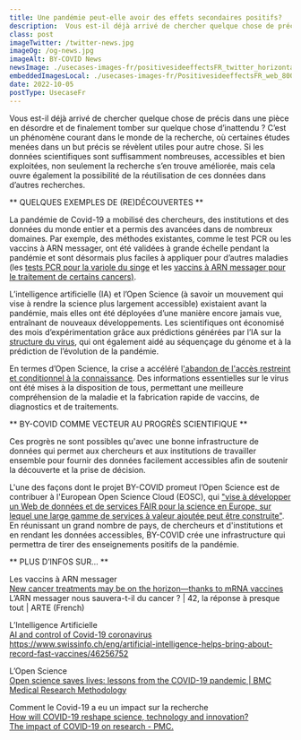 ```yaml
---
title: Une pandémie peut-elle avoir des effets secondaires positifs?
description:  Vous est-il déjà arrivé de chercher quelque chose de précis dans une pièce en désordre et de finalement tomber sur quelque chose d’inattendu ? C’est un phénomène courant dans le monde de la recherche, où certaines études menées dans un but précis se révèlent utiles pour autre chose.
class: post
imageTwitter: /twitter-news.jpg
imageOg: /og-news.jpg
imageAlt: BY-COVID News
newsImage: ./usecases-images-fr/positivesideeffectsFR_twitter_horizontal.jpg
embeddedImagesLocal: ./usecases-images-fr/PositivesideeffectsFR_web_800px.jpg
date: 2022-10-05
postType: UsecaseFr
---
```


Vous est-il déjà arrivé de chercher quelque chose de précis dans une pièce en désordre et de finalement tomber sur quelque chose d’inattendu ? C’est un phénomène courant dans le monde de la recherche, où certaines études menées dans un but précis se révèlent utiles pour autre chose. Si les données scientifiques sont suffisamment nombreuses, accessibles et bien exploitées, non seulement la recherche s’en trouve améliorée, mais cela ouvre également la possibilité de la réutilisation de ces données dans d’autres recherches.

** QUELQUES EXEMPLES DE (RE)DÉCOUVERTES **

La pandémie de Covid-19 a mobilisé des chercheurs, des institutions et des données du monde entier et a permis des avancées dans de nombreux domaines. Par exemple, des méthodes existantes, comme le test PCR ou les vaccins à ARN messager, ont été validées à grande échelle pendant la pandémie et sont désormais plus faciles à appliquer pour d’autres maladies (les [tests PCR pour la variole du singe](https://www.eurosurveillance.org/content/10.2807/1560-7917.ES.2022.27.32.2200497) et les [vaccins à ARN messager pour le traitement de certains cancers)](https://www.nationalgeographic.com/science/article/new-cancer-treatments-may-be-on-the-horizonthanks-to-mrna-vaccines). 

L’intelligence artificielle (IA) et l’Open Science (à savoir un mouvement qui vise à rendre la science plus largement accessible) existaient avant la pandémie, mais elles ont été déployées d’une manière encore jamais vue, entraînant de nouveaux développements. Les scientifiques ont économisé des mois d’expérimentation grâce aux prédictions générées par l’IA sur la [structure du virus](https://www.coe.int/en/web/artificial-intelligence/ai-and-control-of-covid-19-coronavirus), qui ont également aidé au séquençage du génome et à la prédiction de l’évolution de la pandémie. 

En termes d’Open Science, la crise a accéléré l['abandon de l'accès restreint et conditionnel à la connaissance](https://bmcmedresmethodol.biomedcentral.com/articles/10.1186/s12874-021-01304-y). Des informations essentielles sur le virus ont été mises à la disposition de tous, permettant une meilleure compréhension de la maladie et la fabrication rapide de vaccins, de diagnostics et de traitements.

** BY-COVID COMME VECTEUR AU PROGRÈS SCIENTIFIQUE **

Ces progrès ne sont possibles qu'avec une bonne infrastructure de données qui permet aux chercheurs et aux institutions de travailler ensemble pour fournir des données facilement accessibles afin de soutenir la découverte et la prise de décision. 

L'une des façons dont le projet BY-COVID promeut l’Open Science est de contribuer à l'European Open Science Cloud (EOSC), qui ["vise à développer un Web de données et de services FAIR pour la science en Europe, sur lequel une large gamme de services à valeur ajoutée peut être construite"](https://eosc-portal.eu/about/eosc).
En réunissant un grand nombre de pays, de chercheurs et d'institutions et en rendant les données accessibles, BY-COVID crée une infrastructure qui permettra de tirer des enseignements positifs de la pandémie. 

** PLUS D’INFOS SUR… **

Les vaccins à ARN messager<br />
[New cancer treatments may be on the horizon—thanks to mRNA vaccines](https://www.nationalgeographic.com/science/article/new-cancer-treatments-may-be-on-the-horizonthanks-to-mrna-vaccines) <br />
L’ARN messager nous sauvera-t-il du cancer ? | 42, la réponse à presque tout | ARTE (French)

L’Intelligence Artificielle<br />
[AI and control of Covid-19 coronavirus](https://www.coe.int/en/web/artificial-intelligence/ai-and-control-of-covid-19-coronavirus)
https://www.swissinfo.ch/eng/artificial-intelligence-helps-bring-about-record-fast-vaccines/46256752 

L’Open Science<br />
[Open science saves lives: lessons from the COVID-19 pandemic | BMC Medical Research Methodology](https://bmcmedresmethodol.biomedcentral.com/articles/10.1186/s12874-021-01304-y)

Comment le Covid-19 a eu un impact sur la recherche <br />
[How will COVID-19 reshape science, technology and innovation?](https://www.oecd.org/coronavirus/policy-responses/how-will-covid-19-reshape-science-technology-and-innovation--2332334d/) <br />
[The impact of COVID-19 on research - PMC.](https://www.ncbi.nlm.nih.gov/pmc/articles/PMC7343645/#:~:text=Distancing%20and%20transmission%20issues%20have,clinical%20trial%20databases%20%5B12%5D)



